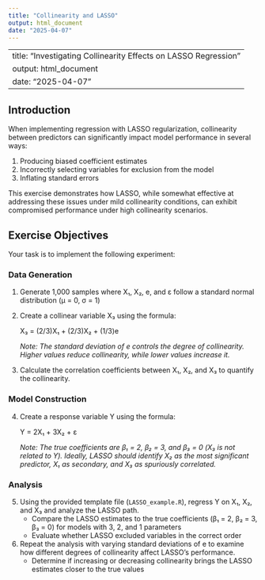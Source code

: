 ```yaml
---
title: "Collinearity and LASSO"
output: html_document
date: "2025-04-07"
---
```

---
title: "Investigating Collinearity Effects on LASSO Regression"
output: html_document
date: "2025-04-07"
---

## Introduction

When implementing regression with LASSO regularization, collinearity between predictors can significantly impact model performance in several ways:

1. Producing biased coefficient estimates
2. Incorrectly selecting variables for exclusion from the model
3. Inflating standard errors

This exercise demonstrates how LASSO, while somewhat effective at addressing these issues under mild collinearity conditions, can exhibit compromised performance under high collinearity scenarios.

## Exercise Objectives

Your task is to implement the following experiment:

### Data Generation
1. Generate 1,000 samples where X₁, X₂, e, and ε follow a standard normal distribution (μ = 0, σ = 1)
2. Create a collinear variable X₃ using the formula:
   
   X₃ = (2/3)X₁ + (2/3)X₂ + (1/3)e
   
   *Note: The standard deviation of e controls the degree of collinearity. Higher values reduce collinearity, while lower values increase it.*

3. Calculate the correlation coefficients between X₁, X₂, and X₃ to quantify the collinearity.

### Model Construction
4. Create a response variable Y using the formula:
   
   Y = 2X₁ + 3X₂ + ε
   
   *Note: The true coefficients are β₁ = 2, β₂ = 3, and β₃ = 0 (X₃ is not related to Y). Ideally, LASSO should identify X₂ as the most significant predictor, X₁ as secondary, and X₃ as spuriously correlated.*

### Analysis
5. Using the provided template file (`LASSO_example.R`), regress Y on X₁, X₂, and X₃ and analyze the LASSO path.
   - Compare the LASSO estimates to the true coefficients (β₁ = 2, β₂ = 3, β₃ = 0) for models with 3, 2, and 1 parameters
   - Evaluate whether LASSO excluded variables in the correct order

6. Repeat the analysis with varying standard deviations of e to examine how different degrees of collinearity affect LASSO's performance.
   - Determine if increasing or decreasing collinearity brings the LASSO estimates closer to the true values
 
